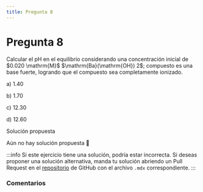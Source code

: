 ```yaml
---
title: Pregunta 8
---
```



# Pregunta 8

<div className="exercise">
Calcular el pH en el equilibrio considerando una concentración inicial de $0.020 \mathrm{M}$ $\mathrm{Ba}(\mathrm{OH}) 2$; compuesto es una base fuerte, logrando que el compuesto sea completamente ionizado.

a) $1.40$

b) $1.70$

c) $12.30$

d) $12.60$
</div>

<MDXDetails>
<summary>Solución propuesta</summary>

Aún no hay solución propuesta 🥲

:::info
Si este ejercicio tiene una solución, podría estar incorrecta. Si deseas proponer una solución alternativa, manda tu solución abriendo
un Pull Request en el [repositorio](https://github.com/crow-rojas/apuntes-fundamentals/pulls) de GitHub con el archivo
`.mdx` correspondiente.
:::

</MDXDetails>

### Comentarios

<Disqus
  url="https://crow-rojas.github.io/apuntes-fundamentals/docs/science/chemistry/exercises/2017-1/p08"
  identifier="docs/science/chemistry/exercises/2017-1/p08"
  title="2017-1 Quimica - Pregunta 08"
/>
